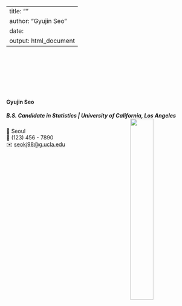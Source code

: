 
---
title: ""
author: "Gyujin Seo"
date: 
output: html_document
---

<link rel="stylesheet" href="styles.css" type="text/css">
<link rel="stylesheet" href="site_libs/academicons-1.9.1/css/academicons.min.css"/>


<br><br><br><br><br><br>

#### **Gyujin Seo**
##### B.S. Candidate in Statistics | University of California, Los Angeles <img src="images/college_logo.png" style="width:35%;" align="right">

📍 Seoul <br>
📱 (123) 456 - 7890 <br>
✉️ [seokj98@g.ucla.edu](mailto:seokj98@g.ucla.edu) <br>